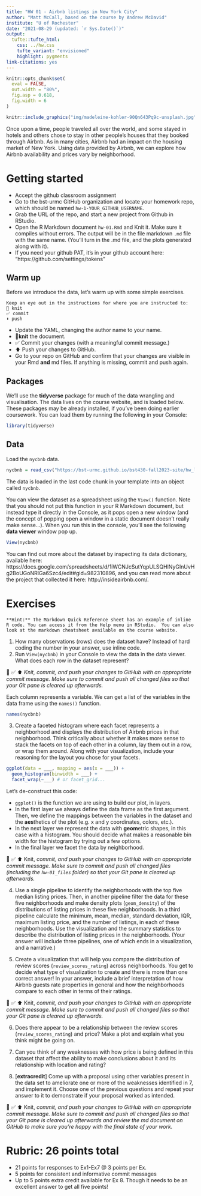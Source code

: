 ```yaml
---
title: "HW 01 - Airbnb listings in New York City"
author: "Matt McCall, based on the course by Andrew McDavid"
institute: "U of Rochester"
date: "2021-08-29 (updated: `r Sys.Date()`)"
output: 
  tufte::tufte_html:
    css: ../hw.css
    tufte_variant: "envisioned"
    highlight: pygments
link-citations: yes
---
```


```r
knitr::opts_chunk$set(
  eval = FALSE,
  out.width = "80%",
  fig.asp = 0.618,
  fig.width = 6
)
```

```r
knitr::include_graphics("img/madeleine-kohler-90Qn643Pq9c-unsplash.jpg")
```

Once upon a time, people traveled all over the world, and some stayed in hotels and others chose to stay in other people's houses that they booked through Airbnb.
As in many cities, Airbnb had an impact on the housing market of New York.
Using data provided by Airbnb, we can explore how Airbnb availability and prices vary by neighborhood.

# Getting started

*  Accept the github classroom assignment
*  Go to the bst-urmc GitHub organization and locate your homework repo, which should be named `hw-1-YOUR_GITHUB_USERNAME`. 
*  Grab the URL of the repo, and start a new project from Github in RStudio. 
*  Open the R Markdown document `hw-01.Rmd` and Knit it.
Make sure it compiles without errors.
The output will be in the file markdown `.md` file with the same name.  (You'll turn in the .md file, and the plots generated along with it).
*  If you need your github PAT, it's in your github account here: 
"https://github.com/settings/tokens"

## Warm up

Before we introduce the data, let's warm up with some simple exercises.
```marginfigure
Keep an eye out in the instructions for where you are instructed to:
🧶 knit
✅ commit
⬆️ push
```

-   Update the YAML, changing the author name to your name. 
-   🧶**knit** the document.
-   ✅ Commit your changes  (with a meaningful commit message.)
-   ⬆️ Push your changes to GitHub.
-   Go to your repo on GitHub and confirm that your changes are visible in your Rmd **and** md files. If anything is missing, commit and push again.

## Packages

We'll use the **tidyverse** package for much of the data wrangling and visualisation.  The data lives on the course website, and is loaded below.
These packages may be already installed, if you've been doing earlier coursework.
You can load them by running the following in your Console:

```r
library(tidyverse)
```

## Data

Load the `nycbnb` data.

```r
nycbnb = read_csv("https://bst-urmc.github.io/bst430-fall2023-site/hw_lab_instruction/hw-01-airbnb/data/nylistings.csv")
```

The data is loaded in the last code chunk in your template into an object called `nycbnb`.

You can view the dataset as a spreadsheet using the `View()` function.
Note that you should not put this function in your R Markdown document, but instead type it directly in the Console, as it pops open a new window (and the concept of popping open a window in a static document doesn't really make sense...).
When you run this in the console, you'll see the following **data viewer** window pop up.

```r
View(nycbnb)
```

You can find out more about the dataset by inspecting its data dictionary, available here: https://docs.google.com/spreadsheets/d/1iWCNJcSutYqpULSQHlNyGInUvHg2BoUGoNRIGa6Szc4/edit#gid=982310896, and you can read more about the project that collected it here: http://insideairbnb.com/.

# Exercises

```marginfigure
**Hint:** The Markdown Quick Reference sheet has an example of inline R code. You can access it from the Help menu in RStudio.  You can also look at the markdown cheatsheet available on the course website.
```

1.  How many observations (rows) does the dataset have? Instead of hard coding the number in your answer, use inline code.
2.  Run `View(nycbnb)` in your Console to view the data in the data viewer. What does each row in the dataset represent?

🧶 ✅ ⬆️ *Knit,* *commit, and push your changes to GitHub with an appropriate commit message. Make sure to commit and push all changed files so that your Git pane is cleared up afterwards.*

Each column represents a variable.
We can get a list of the variables in the data frame using the `names()` function.

```r
names(nycbnb)
```


3.  Create a faceted histogram where each facet represents a neighborhood and displays the distribution of Airbnb prices in that neighborhood. Think critically about whether it makes more sense to stack the facets on top of each other in a column, lay them out in a row, or wrap them around. Along with your visualization, include your reasoning for the layout you chose for your facets.

```r
ggplot(data = ___, mapping = aes(x = ___)) +
  geom_histogram(binwidth = ___) +
  facet_wrap(~___) # or facet_grid...
```

Let's de-construct this code:

-   `ggplot()` is the function we are using to build our plot, in layers.
-   In the first layer we always define the data frame as the first argument. Then, we define the mappings between the variables in the dataset and the **aes**thetics of the plot (e.g. x and y coordinates, colors, etc.).
-   In the next layer we represent the data with **geom**etric shapes, in this case with a histogram. You should decide what makes a reasonable bin width for the histogram by trying out a few options.
-   In the final layer we facet the data by neighborhood.

🧶 ✅ ⬆️ Knit, *commit, and push your changes to GitHub with an appropriate commit message. Make sure to commit and push all changed files (including the `hw-01_files` folder) so that your Git pane is cleared up afterwards.*

4.  Use a single pipeline to identify the neighborhoods with the top five median listing prices. Then, in another pipeline filter the data for these five neighborhoods and make density plots (`geom_density`) of the distributions of listing prices in these five neighborhoods. In a third pipeline calculate the minimum, mean, median, standard deviation, IQR, maximum listing price, and the number of listings, in each of these neighborhoods. Use the visualization and the summary statistics to describe the distribution of listing prices in the neighborhoods. (Your answer will include three pipelines, one of which ends in a visualization, and a narrative.)

5.  Create a visualization that will help you compare the distribution of review scores (`review_scores_rating`) across neighborhoods. You get to decide what type of visualization to create and there is more than one correct answer! In your answer, include a brief interpretation of how Airbnb guests rate properties in general and how the neighborhoods compare to each other in terms of their ratings.

🧶 ✅ ⬆️ Knit, *commit, and push your changes to GitHub with an appropriate commit message. Make sure to commit and push all changed files so that your Git pane is cleared up afterwards.*

6.  Does there appear to be a relationship between the review scores (`review_scores_rating`) and price?  Make a plot and explain what you think might be going on.

7.   Can you think of any weaknesses with how price is being defined in this dataset that affect the ability to make conclusions about it and its relationship with location and rating?  

8.  [**extracredit**] Come up with a proposal using other variables present in the data set to ameliorate one or more of the weaknesses identified in 7, and implement it.  Choose one of the previous questions and repeat your answer to it to demonstrate if your proposal worked as intended.

🧶 ✅ ⬆️ Knit, *commit, and push your changes to GitHub with an appropriate commit message. Make sure to commit and push all changed files so that your Git pane is cleared up afterwards and review the md document on GitHub to make sure you're happy with the final state of your work.*

# Rubric: 26 points total

* 21 points for responses to Ex1-Ex7 @ 3 points per Ex.
* 5 points for consistent and informative commit messages
* Up to 5 points extra credit available for Ex 8.  Though it needs to be an excellent answer to get all five points!

